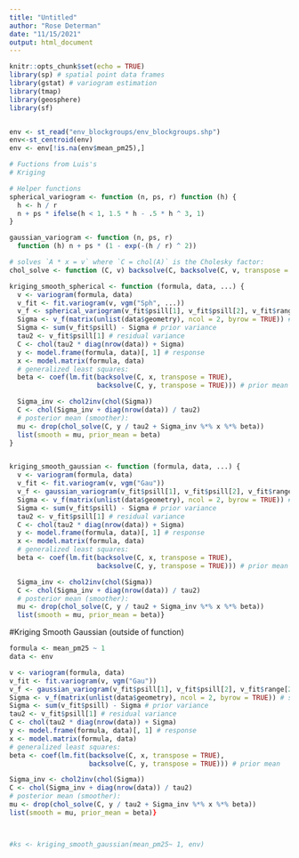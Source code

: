 ```yaml
---
title: "Untitled"
author: "Rose Determan"
date: "11/15/2021"
output: html_document
---
```


```r
knitr::opts_chunk$set(echo = TRUE)
library(sp) # spatial point data frames
library(gstat) # variogram estimation
library(tmap)
library(geosphere)
library(sf)


env <- st_read("env_blockgroups/env_blockgroups.shp")
env<-st_centroid(env)
env <- env[!is.na(env$mean_pm25),]
```

```r

# Fuctions from Luis's
# Kriging

# Helper functions
spherical_variogram <- function (n, ps, r) function (h) {
  h <- h / r
  n + ps * ifelse(h < 1, 1.5 * h - .5 * h ^ 3, 1)
}

gaussian_variogram <- function (n, ps, r)
  function (h) n + ps * (1 - exp(-(h / r) ^ 2))

# solves `A * x = v` where `C = chol(A)` is the Cholesky factor:
chol_solve <- function (C, v) backsolve(C, backsolve(C, v, transpose = TRUE)) # the solution of triangular system.The result will be a vector if 'x' is a vector and a matrix if 'x' is a matrix.

kriging_smooth_spherical <- function (formula, data, ...) {
  v <- variogram(formula, data)
  v_fit <- fit.variogram(v, vgm("Sph", ...))
  v_f <- spherical_variogram(v_fit$psill[1], v_fit$psill[2], v_fit$range[2])
  Sigma <- v_f(matrix(unlist(data$geometry), ncol = 2, byrow = TRUE)) # semivariogram
  Sigma <- sum(v_fit$psill) - Sigma # prior variance
  tau2 <- v_fit$psill[1] # residual variance
  C <- chol(tau2 * diag(nrow(data)) + Sigma)
  y <- model.frame(formula, data)[, 1] # response
  x <- model.matrix(formula, data)
  # generalized least squares:
  beta <- coef(lm.fit(backsolve(C, x, transpose = TRUE),
                      backsolve(C, y, transpose = TRUE))) # prior mean

  Sigma_inv <- chol2inv(chol(Sigma))
  C <- chol(Sigma_inv + diag(nrow(data)) / tau2)
  # posterior mean (smoother):
  mu <- drop(chol_solve(C, y / tau2 + Sigma_inv %*% x %*% beta))
  list(smooth = mu, prior_mean = beta)
}


kriging_smooth_gaussian <- function (formula, data, ...) {
  v <- variogram(formula, data)
  v_fit <- fit.variogram(v, vgm("Gau"))
  v_f <- gaussian_variogram(v_fit$psill[1], v_fit$psill[2], v_fit$range[2])
  Sigma <- v_f(matrix(unlist(data$geometry), ncol = 2, byrow = TRUE)) # semivariogram
  Sigma <- sum(v_fit$psill) - Sigma # prior variance
  tau2 <- v_fit$psill[1] # residual variance
  C <- chol(tau2 * diag(nrow(data)) + Sigma)
  y <- model.frame(formula, data)[, 1] # response
  x <- model.matrix(formula, data)
  # generalized least squares:
  beta <- coef(lm.fit(backsolve(C, x, transpose = TRUE),
                      backsolve(C, y, transpose = TRUE))) # prior mean

  Sigma_inv <- chol2inv(chol(Sigma))
  C <- chol(Sigma_inv + diag(nrow(data)) / tau2)
  # posterior mean (smoother):
  mu <- drop(chol_solve(C, y / tau2 + Sigma_inv %*% x %*% beta))
  list(smooth = mu, prior_mean = beta)}

```


#Kriging Smooth Gaussian (outside of function)
```r
formula <- mean_pm25 ~ 1
data <- env

v <- variogram(formula, data)
v_fit <- fit.variogram(v, vgm("Gau"))
v_f <- gaussian_variogram(v_fit$psill[1], v_fit$psill[2], v_fit$range[2])
Sigma <- v_f(matrix(unlist(data$geometry), ncol = 2, byrow = TRUE)) # semivariogram
Sigma <- sum(v_fit$psill) - Sigma # prior variance
tau2 <- v_fit$psill[1] # residual variance
C <- chol(tau2 * diag(nrow(data)) + Sigma)
y <- model.frame(formula, data)[, 1] # response
x <- model.matrix(formula, data)
# generalized least squares:
beta <- coef(lm.fit(backsolve(C, x, transpose = TRUE),
                    backsolve(C, y, transpose = TRUE))) # prior mean

Sigma_inv <- chol2inv(chol(Sigma))
C <- chol(Sigma_inv + diag(nrow(data)) / tau2)
# posterior mean (smoother):
mu <- drop(chol_solve(C, y / tau2 + Sigma_inv %*% x %*% beta))
list(smooth = mu, prior_mean = beta)}



#ks <- kriging_smooth_gaussian(mean_pm25~ 1, env)

```